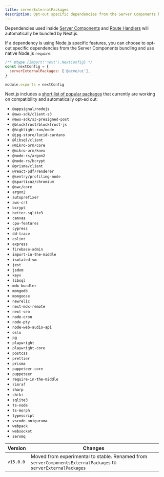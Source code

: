 ```yaml
---
title: serverExternalPackages
description: Opt-out specific dependencies from the Server Components bundling and use native Node.js `require`.
---
```


Dependencies used inside [Server Components](/docs/app/building-your-application/rendering/server-components) and [Route Handlers](/docs/app/api-reference/file-conventions/route) will automatically be bundled by Next.js.

If a dependency is using Node.js specific features, you can choose to opt-out specific dependencies from the Server Components bundling and use native Node.js `require`.

```js filename="next.config.js"
/** @type {import('next').NextConfig} */
const nextConfig = {
  serverExternalPackages: ['@acme/ui'],
}

module.exports = nextConfig
```

Next.js includes a [short list of popular packages](https://github.com/vercel/next.js/blob/canary/packages/next/src/lib/server-external-packages.json) that currently are working on compatibility and automatically opt-ed out:

- `@appsignal/nodejs`
- `@aws-sdk/client-s3`
- `@aws-sdk/s3-presigned-post`
- `@blockfrost/blockfrost-js`
- `@highlight-run/node`
- `@jpg-store/lucid-cardano`
- `@libsql/client`
- `@mikro-orm/core`
- `@mikro-orm/knex`
- `@node-rs/argon2`
- `@node-rs/bcrypt`
- `@prisma/client`
- `@react-pdf/renderer`
- `@sentry/profiling-node`
- `@sparticuz/chromium`
- `@swc/core`
- `argon2`
- `autoprefixer`
- `aws-crt`
- `bcrypt`
- `better-sqlite3`
- `canvas`
- `cpu-features`
- `cypress`
- `dd-trace`
- `eslint`
- `express`
- `firebase-admin`
- `import-in-the-middle`
- `isolated-vm`
- `jest`
- `jsdom`
- `keyv`
- `libsql`
- `mdx-bundler`
- `mongodb`
- `mongoose`
- `newrelic`
- `next-mdx-remote`
- `next-seo`
- `node-cron`
- `node-pty`
- `node-web-audio-api`
- `oslo`
- `pg`
- `playwright`
- `playwright-core`
- `postcss`
- `prettier`
- `prisma`
- `puppeteer-core`
- `puppeteer`
- `require-in-the-middle`
- `rimraf`
- `sharp`
- `shiki`
- `sqlite3`
- `ts-node`
- `ts-morph`
- `typescript`
- `vscode-oniguruma`
- `webpack`
- `websocket`
- `zeromq`

| Version   | Changes                                                                                                        |
| --------- | -------------------------------------------------------------------------------------------------------------- |
| `v15.0.0` | Moved from experimental to stable. Renamed from `serverComponentsExternalPackages` to `serverExternalPackages` |
